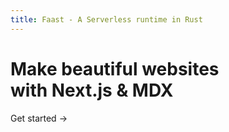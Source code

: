 ```yaml
---
title: Faast - A Serverless runtime in Rust
---
```



<div className="home-content">
  <div className="content-container">
    <h1 className="text-3xl font-bold">
      Make beautiful websites <br className="hidden sm:block" />
      with Next.js & MDX
    </h1>
    <Link href="/docs">
      Get started <span>→</span>
    </Link>
  </div>
</div>
